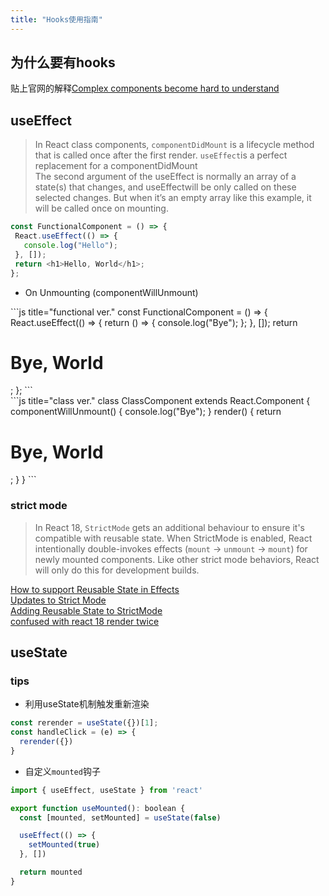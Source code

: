 ```yaml
---
title: "Hooks使用指南"
---
```


## 为什么要有hooks
贴上官网的解释[Complex components become hard to understand](https://reactjs.org/docs/hooks-intro.html#complex-components-become-hard-to-understand)

## useEffect
> In React class components, `componentDidMount` is a lifecycle method that is called once after the first render.
> `useEffect`is a perfect replacement for a componentDidMount<br/>
> The second argument of the useEffect is normally an array of a state(s) that changes, and useEffectwill be only called on these selected changes. But when it’s an empty array like this example, it will be called once on mounting.
```js
const FunctionalComponent = () => {
 React.useEffect(() => {
   console.log("Hello");
 }, []);
 return <h1>Hello, World</h1>;
};
```
- On Unmounting (componentWillUnmount)

<div className="grid grid-cols-2 gap-4">
  <div>
    ```js title="functional ver."
    const FunctionalComponent = () => {
      React.useEffect(() => {
        return () => {
          console.log("Bye");
        };
      }, []);
      return <h1>Bye, World</h1>;
    };
    ```
  </div>
  <div>
    ```js title="class ver."
    class ClassComponent extends React.Component {
      componentWillUnmount() {
        console.log("Bye");
      }
      render() {
        return <h1>Bye, World</h1>;
      }
    }
    ```
  </div>
</div>

### strict mode
> In React 18, `StrictMode` gets an additional behaviour to ensure it's compatible with reusable state.
> When StrictMode is enabled, React intentionally double-invokes effects (`mount` -> `unmount` -> `mount`) for newly mounted components. Like other strict mode behaviors, React will only do this for development builds. 

[How to support Reusable State in Effects](https://github.com/reactwg/react-18/discussions/18) <br/>
[Updates to Strict Mode](https://reactjs.org/blog/2022/03/08/react-18-upgrade-guide.html#updates-to-strict-mode) <br/>
[Adding Reusable State to StrictMode](https://github.com/reactwg/react-18/discussions/19) <br/>
[confused with react 18 render twice](https://github.com/facebook/react/issues/24425)

## useState
### tips
- 利用useState机制触发重新渲染
```js
const rerender = useState({})[1];
const handleClick = (e) => {
  rerender({})
}
```
- 自定义`mounted`钩子

```js
import { useEffect, useState } from 'react'

export function useMounted(): boolean {
  const [mounted, setMounted] = useState(false)

  useEffect(() => {
    setMounted(true)
  }, [])

  return mounted
}
```

